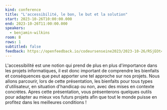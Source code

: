 ```yaml
---
kind: conference
title: "L'accessibilité, le bon, le but et la solution"
start: 2023-10-26T10:00:00.000
end: 2023-10-26T11:00:00.000
speakers:
  - benjamin-wilkins
room: B
rows: 1
subtitled: false
feedback: https://openfeedback.io/codeursenseine2023/2023-10-26/RSjEOt41vDhT6nyCYT6H
---
```


L'accessibilité est une notion qui prend de plus en plus d'importance dans les projets informatiques, il est donc important de comprendre les bienfaits et conséquences que peut apporter une tel approche sur nos projets. Nous allons parcourir, lors de cette présentation, les bienfaits pour tous types d'utilisateur, en situation d'handicap ou non, avec des mises en contexte concrètes. Apres cette présentation, vous présenterons quelques outils pour adapter au mieux vos futurs projets afin que tout le monde puisse en profitez dans les meilleures conditions !
